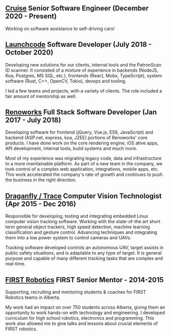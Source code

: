 ## [Cruise](https://getcruise.com) <span>Senior Software Engineer (December 2020 - Present)</span>

Working on software assistance to self-driving cars!

## [Launchcode](https://lc.dev) <span>Software Developer (July 2018 - October 2020)</span>

Developing new solutions for our clients, internal tools and the PatronScan ID scanner.
It consisted of a mixture of experience in backends (NodeJS, Koa, Postgres, MS SQL, etc.), frontends (React, Mobx, TypeScript), system software (Rust, C++, OpenCV, Tokio), devops and tooling.

I led a few teams and projects, with a variety of clients.
The role included a fair amount of mentorship as well.

## [Renoworks](https://renoworks.com) <span>Full Stack Software Developer (Jan 2017 - July 2018)</span>

Developing software for frontend (jQuery, Vue.js, ES6, JavaScript) and backend (ASP.net, express, koa, J2EE) portions of Renoworks' core products.
I have done work on the core rendering engine, iOS ative apps, API development, internal tools, build systems and much more.

Most of my experience was migrating legacy code, data and infrastructure to a more maintainable platform.
As part of a new team in the company, we took control of a complex web application, integrations, mobile apps, etc.
This work accelerated the company's rate of growth and continues to push the business in the right direction.

## [Draganfly / Trace](http://www.draganfly.com/) <span>Computer Vision Technologist (Apr 2015 - Dec 2016)</span>

Responsible for developing, testing and integrating embedded Linux computer vision tracking software.
Working with the state-of-the art short term general object trackers, high speed detection, machine learning classification and gesture control.
Advancing techniques and integrating them into a low power system to control cameras and UAVs.

Tracking software developed controls an autonomous UAV, target assists in public safety situations, and is adaptable to any type of target.
It is general purpose and capable of many different tracking tasks that are complex and real-time.

## [FIRST Robotics](http://www.firstinspires.org/) <span>FIRST Senior Mentor - 2014-2015</span>

Supporting, recruiting and mentoring students & coaches for FIRST Robotics teams in Alberta.

My work had an impact on over 750 students across Alberta, giving them an opportunity to work hands-on with technology and engineering.
I developed curriculum for high school robotics, electronics and programming.
This work also allowed me to give talks and lessons about crucial elements of FIRST robotics.
